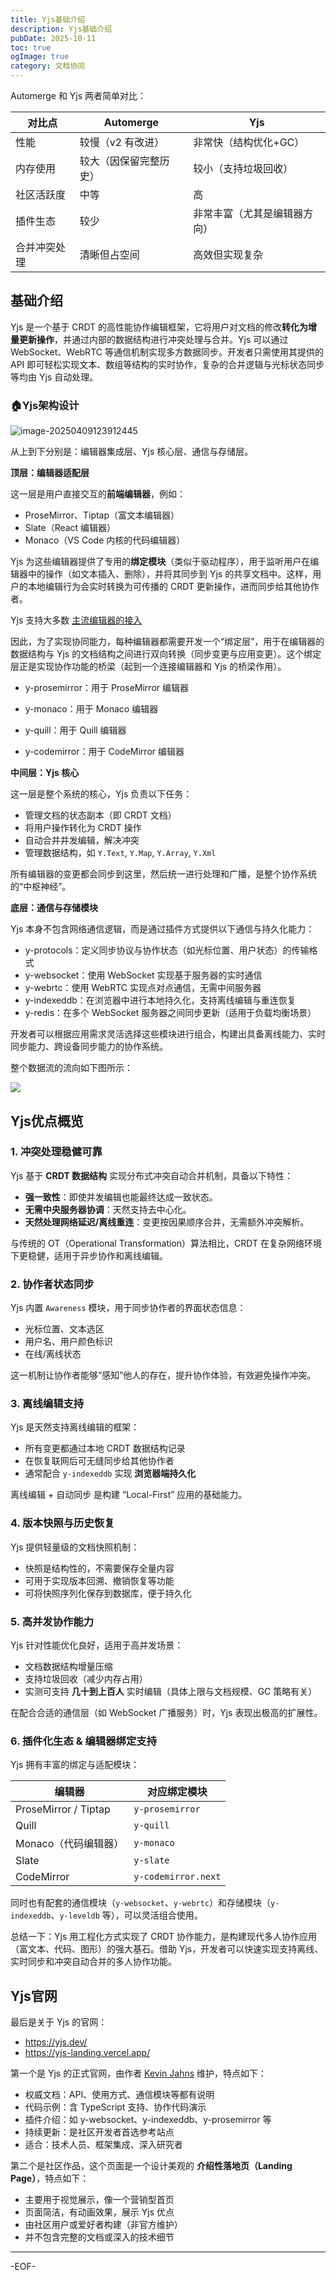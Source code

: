 ```yaml
---
title: Yjs基础介绍
description: Yjs基础介绍
pubDate: 2025-10-11
toc: true
ogImage: true
category: 文档协同
---
```


Automerge 和 Yjs 两者简单对比：

| 对比点       | Automerge              | Yjs                          |
| ------------ | ---------------------- | ---------------------------- |
| 性能         | 较慢（v2 有改进）      | 非常快（结构优化+GC）        |
| 内存使用     | 较大（因保留完整历史） | 较小（支持垃圾回收）         |
| 社区活跃度   | 中等                   | 高                           |
| 插件生态     | 较少                   | 非常丰富（尤其是编辑器方向） |
| 合并冲突处理 | 清晰但占空间           | 高效但实现复杂               |

## 基础介绍

Yjs 是一个基于 CRDT 的高性能协作编辑框架，它将用户对文档的修改**转化为增量更新操作**，并通过内部的数据结构进行冲突处理与合并。Yjs 可以通过 WebSocket、WebRTC 等通信机制实现多方数据同步。开发者只需使用其提供的 API 即可轻松实现文本、数组等结构的实时协作，复杂的合并逻辑与光标状态同步等均由 Yjs 自动处理。

### 🏠Yjs架构设计

![image-20250409123912445](https://xiejie-typora.oss-cn-chengdu.aliyuncs.com/2025-04-09-043912.png)

从上到下分别是：编辑器集成层、Yjs 核心层、通信与存储层。

**顶层：编辑器适配层**

这一层是用户直接交互的**前端编辑器**，例如：

- ProseMirror、Tiptap（富文本编辑器）
- Slate（React 编辑器）
- Monaco（VS Code 内核的代码编辑器）

Yjs 为这些编辑器提供了专用的**绑定模块**（类似于驱动程序），用于监听用户在编辑器中的操作（如文本插入、删除），并将其同步到 Yjs 的共享文档中。这样，用户的本地编辑行为会实时转换为可传播的 CRDT 更新操作，进而同步给其他协作者。

Yjs 支持大多数 [主流编辑器的接入](https://docs.yjs.dev/ecosystem/editor-bindings)

因此，为了实现协同能力，每种编辑器都需要开发一个“绑定层”，用于在编辑器的数据结构与 Yjs 的文档结构之间进行双向转换（同步变更与应用变更）。这个绑定层正是实现协作功能的桥梁（起到一个连接编辑器和 Yjs 的桥梁作用）。

- y-prosemirror：用于 ProseMirror 编辑器

- y-monaco：用于 Monaco 编辑器

- y-quill：用于 Quill 编辑器

- y-codemirror：用于 CodeMirror 编辑器

**中间层：Yjs 核心**

这一层是整个系统的核心，Yjs 负责以下任务：

- 管理文档的状态副本（即 CRDT 文档）
- 将用户操作转化为 CRDT 操作
- 自动合并并发编辑，解决冲突
- 管理数据结构，如 `Y.Text`, `Y.Map`, `Y.Array`, `Y.Xml`

所有编辑器的变更都会同步到这里，然后统一进行处理和广播，是整个协作系统的“中枢神经”。

**底层：通信与存储模块**

Yjs 本身不包含网络通信逻辑，而是通过插件方式提供以下通信与持久化能力：

- y-protocols：定义同步协议与协作状态（如光标位置、用户状态）的传输格式
- y-websocket：使用 WebSocket 实现基于服务器的实时通信
- y-webrtc：使用 WebRTC 实现点对点通信，无需中间服务器
- y-indexeddb：在浏览器中进行本地持久化，支持离线编辑与重连恢复
- y-redis：在多个 WebSocket 服务器之间同步更新（适用于负载均衡场景）

开发者可以根据应用需求灵活选择这些模块进行组合，构建出具备离线能力、实时同步能力、跨设备同步能力的协作系统。

整个数据流的流向如下图所示：

![](https://raw.githubusercontent.com/Joruno-w/blog/main/img/20251014161549268.png)

## Yjs优点概览

### 1. 冲突处理稳健可靠

Yjs 基于 **CRDT 数据结构** 实现分布式冲突自动合并机制，具备以下特性：

- **强一致性**：即使并发编辑也能最终达成一致状态。
- **无需中央服务器协调**：天然支持去中心化。
- **天然处理网络延迟/离线重连**：变更按因果顺序合并，无需额外冲突解析。

与传统的 OT（Operational Transformation）算法相比，CRDT 在复杂网络环境下更稳健，适用于异步协作和离线编辑。

### 2. 协作者状态同步

Yjs 内置 `Awareness` 模块，用于同步协作者的界面状态信息：

- 光标位置、文本选区
- 用户名、用户颜色标识
- 在线/离线状态

这一机制让协作者能够“感知”他人的存在，提升协作体验，有效避免操作冲突。

### 3. 离线编辑支持

Yjs 是天然支持离线编辑的框架：

- 所有变更都通过本地 CRDT 数据结构记录
- 在恢复联网后可无缝同步给其他协作者
- 通常配合 `y-indexeddb` 实现 **浏览器端持久化**

离线编辑 + 自动同步 是构建 “Local-First” 应用的基础能力。

### 4. 版本快照与历史恢复

Yjs 提供轻量级的文档快照机制：

- 快照是结构性的，不需要保存全量内容
- 可用于实现版本回溯、撤销恢复等功能
- 可将快照序列化保存到数据库，便于持久化

### 5. 高并发协作能力

Yjs 针对性能优化良好，适用于高并发场景：

- 文档数据结构增量压缩
- 支持垃圾回收（减少内存占用）
- 实测可支持 **几十到上百人** 实时编辑（具体上限与文档规模、GC 策略有关）

在配合合适的通信层（如 WebSocket 广播服务）时，Yjs 表现出极高的扩展性。

### 6. 插件化生态 & 编辑器绑定支持

Yjs 拥有丰富的绑定与适配模块：

| 编辑器               | 对应绑定模块        |
| -------------------- | ------------------- |
| ProseMirror / Tiptap | `y-prosemirror`     |
| Quill                | `y-quill`           |
| Monaco（代码编辑器） | `y-monaco`          |
| Slate                | `y-slate`           |
| CodeMirror           | `y-codemirror.next` |

同时也有配套的通信模块（`y-websocket`、`y-webrtc`）和存储模块（`y-indexeddb`、`y-leveldb` 等），可以灵活组合使用。

总结一下：Yjs 用工程化方式实现了 CRDT 协作能力，是构建现代多人协作应用（富文本、代码、图形）的强大基石。借助 Yjs，开发者可以快速实现支持离线、实时同步和冲突自动合并的多人协作功能。

## Yjs官网

最后是关于 Yjs 的官网：

- https://yjs.dev/
- https://yjs-landing.vercel.app/

第一个是 Yjs 的正式官网，由作者 [Kevin Jahns](https://github.com/dmonad) 维护，特点如下：

- 权威文档：API、使用方式、通信模块等都有说明
- 代码示例：含 TypeScript 支持、协作代码演示
- 插件介绍：如 y-websocket、y-indexeddb、y-prosemirror 等
- 持续更新：是社区开发者首选参考站点
- 适合：技术人员、框架集成、深入研究者

第二个是社区作品，这个页面是一个设计美观的 **介绍性落地页（Landing Page）**，特点如下：

- 主要用于视觉展示，像一个营销型首页
- 页面简洁，有动画效果，展示 Yjs 优点
- 由社区用户或爱好者构建（非官方维护）
- 并不包含完整的文档或深入的技术细节

---

-EOF-
